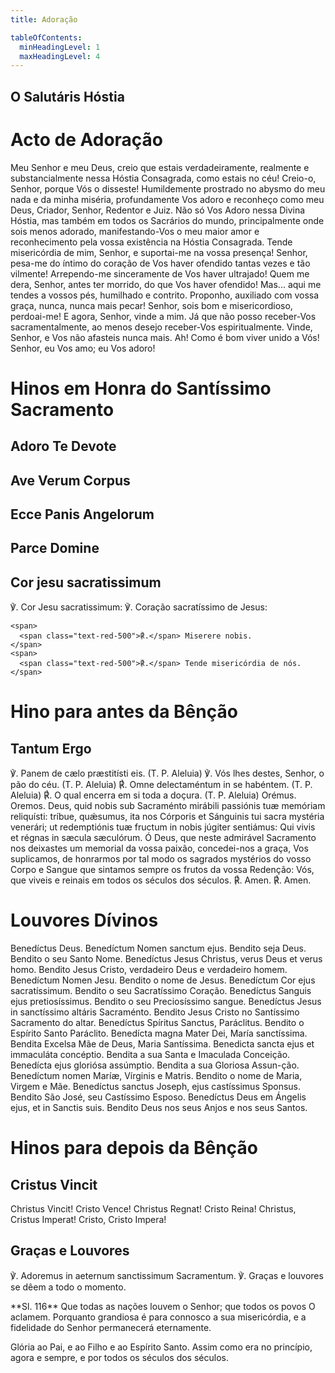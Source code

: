 ```yaml
---
title: Adoração

tableOfContents:
  minHeadingLevel: 1
  maxHeadingLevel: 4
---
```



## O Salutáris Hóstia

<Salutaris />

# Acto de Adoração

Meu Senhor e meu Deus, creio que estais verdadeiramente, realmente e
substancialmente nessa Hóstia Consagrada, como estais no céu! Creio-o, Senhor,
porque Vós o disseste! Humildemente prostrado no abysmo do meu nada e da minha
miséria, profundamente Vos adoro e reconheço como meu Deus, Criador, Senhor,
Redentor e Juiz. Não só Vos Adoro nessa Divina Hóstia, mas também em todos os
Sacrários do mundo, principalmente onde sois menos adorado, manifestando-Vos o
meu maior amor e reconhecimento pela vossa existência na Hóstia Consagrada.
Tende misericórdia de mim, Senhor, e suportai-me na vossa presença! Senhor,
pesa-me do íntimo do coração de Vos haver ofendido tantas vezes e tão
vilmente! Arrependo-me sinceramente de Vos haver ultrajado! Quem me dera,
Senhor, antes ter morrido, do que Vos haver ofendido! Mas... aqui me tendes a
vossos pés, humilhado e contrito. Proponho, auxiliado com vossa graça, nunca,
nunca mais pecar! Senhor, sois bom e misericordioso, perdoai-me! E agora,
Senhor, vinde a mim. Já que não posso receber-Vos sacramentalmente, ao menos
desejo receber-Vos espiritualmente. Vinde, Senhor, e Vos não afasteis nunca
mais. Ah! Como é bom viver unido a Vós! Senhor, eu Vos amo; eu Vos adoro!

# Hinos em Honra do Santíssimo Sacramento

## Adoro Te Devote

<Adorote />

## Ave Verum Corpus

<Aveverum />

## Ecce Panis Angelorum

<Eccepanisangelorum />

## Parce Domine

<Parcedomine />

## Cor jesu sacratissimum

<div class="side-by-side not-content">
    <span>℣. Cor Jesu sacratissimum:</span>
    <span>℣. Coração sacratíssimo de Jesus:</span>

    <span>
      <span class="text-red-500">℟.</span> Miserere nobis.
    </span>
    <span>
      <span class="text-red-500">℟.</span> Tende misericórdia de nós.
    </span>

</div>

# Hino para antes da Bênção

## Tantum Ergo

<Tantumergo />

<div class="side-by-side not-content">
  <span>℣. Panem de cælo præstitísti eis. (T. P. Aleluia)</span>
  <span>℣. Vós lhes destes, Senhor, o pão do céu. (T. P. Aleluia)</span>
  <span>
    <span class="text-red-500">℟.</span> Omne delectaméntum in se habéntem. (T.
    P. Aleluia)
  </span>
  <span>
    <span class="text-red-500">℟.</span> O qual encerra em si toda a doçura. (T.
    P. Aleluia)
  </span>
  <span class="text-red-500 text-center">Orémus.</span>
  <span class="text-red-500 text-center">Oremos.</span>
  <span>
    Deus, quid nobis sub Sacraménto mirábili passiónis tuæ memóriam reliquísti:
    tríbue, quǽsumus, ita nos Córporis et Sánguinis tui sacra mystéria venerári;
    ut redemptiónis tuæ fructum in nobis júgiter sentiámus: Qui vivis et régnas
    in sæcula sæculórum.
  </span>
  <span>
    Ó Deus, que neste admirável Sacramento nos deixastes um memorial da vossa
    paixão, concedei-nos a graça, Vos suplicamos, de honrarmos por tal modo os
    sagrados mystérios do vosso Corpo e Sangue que sintamos sempre os frutos da
    vossa Redenção: Vós, que viveis e reinais em todos os séculos dos séculos.
  </span>
  <span>
    <span class="text-red-500">℟.</span> Amen.
  </span>
  <span>
    <span class="text-red-500">℟.</span> Amen.
  </span>
</div>

# Louvores Dívinos

<div class="side-by-side not-content">
  <span>Benedíctus Deus. Benedíctum Nomen sanctum ejus.</span>
  <span>Bendito seja Deus. Bendito o seu Santo Nome.</span>
  <span>Benedíctus Jesus Christus, verus Deus et verus homo.</span>
  <span>Bendito Jesus Cristo, verdadeiro Deus e verdadeiro homem.</span>
  <span>Benedíctum Nomen Jesu.</span>
  <span>Bendito o nome de Jesus.</span>
  <span>Benedíctum Cor ejus sacratíssimum.</span>
  <span>Bendito o seu Sacratíssimo Coração.</span>
  <span>Benedíctus Sanguis ejus pretiosíssimus.</span>
  <span>Bendito o seu Preciosíssimo sangue.</span>
  <span>Benedíctus Jesus in sanctíssimo altáris Sacraménto.</span>
  <span>Bendito Jesus Cristo no Santíssimo Sacramento do altar.</span>
  <span>Benedíctus Spíritus Sanctus, Paráclitus.</span>
  <span>Bendito o Espírito Santo Paráclito.</span>
  <span>Benedícta magna Mater Dei, María sanctíssima.</span>
  <span>Bendita Excelsa Mãe de Deus, Maria Santíssima.</span>
  <span>Benedicta sancta ejus et immaculáta concéptio.</span>
  <span>Bendita a sua Santa e Imaculada Conceição.</span>
  <span>Benedícta ejus gloriósa assúmptio.</span>
  <span>Bendita a sua Gloriosa Assun-ção.</span>
  <span>Benedíctum nomen Maríæ, Vírginis e Matris.</span>
  <span>Bendito o nome de Maria, Virgem e Mãe.</span>
  <span>Benedíctus sanctus Joseph, ejus castíssimus Sponsus.</span>
  <span>Bendito São José, seu Castíssimo Esposo.</span>
  <span>Benedíctus Deus em Ángelis ejus, et in Sanctis suis.</span>
  <span>Bendito Deus nos seus Anjos e nos seus Santos.</span>
</div>

# Hinos para depois da Bênção

## Cristus Vincit

<div class="side-by-side not-content">
  <span>Christus Vincit!</span>
  <span>Cristo Vence!</span>
  <span>Christus Regnat!</span>
  <span>Cristo Reina!</span>
  <span>Christus, Cristus Imperat!</span>
  <span>Cristo, Cristo Impera!</span>
</div>

## Graças e Louvores

<div class="side-by-side not-content">
  <span>℣. Adoremus in aeternum sanctissimum Sacramentum.</span>
  <span>℣. Graças e louvores se dêem a todo o momento.</span>
</div>

<p>
  **Sl. 116** Que todas as nações louvem o Senhor; que todos os povos O aclamem.
  Porquanto grandiosa é para connosco a sua misericórdia, e a fidelidade do
  Senhor permanecerá eternamente.
</p>

Glória ao Pai, e ao Filho e ao Espírito Santo. Assim como era no princípio,
agora e sempre, e por todos os séculos dos séculos.
